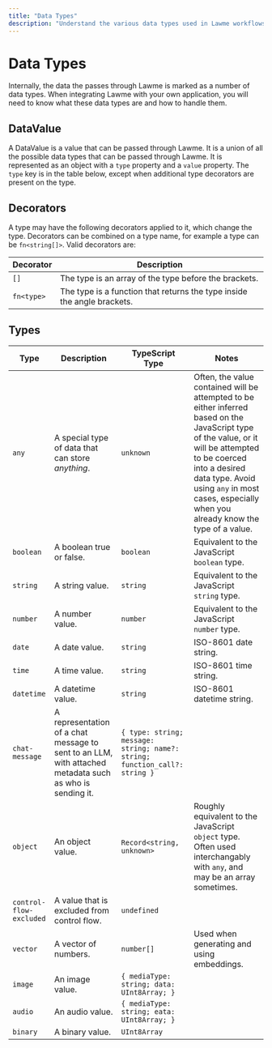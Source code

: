 ```yaml
---
title: "Data Types"
description: "Understand the various data types used in Lawme workflows"
---
```



# Data Types

Internally, the data the passes through Lawme is marked as a number of data types. When integrating Lawme with your own application, you will need to know what these data types are and how to handle them.

## DataValue

A DataValue is a value that can be passed through Lawme. It is a union of all the possible data types that can be passed through Lawme. It is represented as an object with a `type` property and a `value` property. The `type` key is in the table below, except when additional type decorators are present on the type.

## Decorators

A type may have the following decorators applied to it, which change the type. Decorators can be combined on a type name, for example a type can be `fn<string[]>`. Valid decorators are:

| Decorator  | Description                                                             |
| ---------- | ----------------------------------------------------------------------- |
| `[]`       | The type is an array of the type before the brackets.                   |
| `fn<type>` | The type is a function that returns the type inside the angle brackets. |

## Types

| Type                     | Description                                                                                             | TypeScript Type                                                            | Notes                                                                                                                                                                                                                                                                |
| ------------------------ | ------------------------------------------------------------------------------------------------------- | -------------------------------------------------------------------------- | -------------------------------------------------------------------------------------------------------------------------------------------------------------------------------------------------------------------------------------------------------------------- |
| `any`                    | A special type of data that can store _anything_.                                                       | `unknown`                                                                  | Often, the value contained will be attempted to be either inferred based on the JavaScript type of the value, or it will be attempted to be coerced into a desired data type. Avoid using `any` in most cases, especially when you already know the type of a value. |
| `boolean`                | A boolean true or false.                                                                                | `boolean`                                                                  | Equivalent to the JavaScript `boolean` type.                                                                                                                                                                                                                         |
| `string`                 | A string value.                                                                                         | `string`                                                                   | Equivalent to the JavaScript `string` type.                                                                                                                                                                                                                          |
| `number`                 | A number value.                                                                                         | `number`                                                                   | Equivalent to the JavaScript `number` type.                                                                                                                                                                                                                          |
| `date`                   | A date value.                                                                                           | `string`                                                                   | ISO-8601 date string.                                                                                                                                                                                                                                                |
| `time`                   | A time value.                                                                                           | `string`                                                                   | ISO-8601 time string.                                                                                                                                                                                                                                                |
| `datetime`               | A datetime value.                                                                                       | `string`                                                                   | ISO-8601 datetime string.                                                                                                                                                                                                                                            |
| `chat-message`           | A representation of a chat message to sent to an LLM, with attached metadata such as who is sending it. | `{ type: string; message: string; name?: string; function_call?: string }` |                                                                                                                                                                                                                                                                      |
| `object`                 | An object value.                                                                                        | `Record<string, unknown>`                                                  | Roughly equivalent to the JavaScript `object` type. Often used interchangably with `any`, and may be an array sometimes.                                                                                                                                             |
| `control-flow-excluded`  | A value that is excluded from control flow.                                                             | `undefined`               
| `vector`                 | A vector of numbers.                                                                                    | `number[]`                                                                 | Used when generating and using embeddings.                                                                                                                                                                                                                           |
| `image`                  | An image value.                                                                                         | `{ mediaType: string; data: UInt8Array; }`                                 |
| `audio`                  | An audio value.                                                                                         | `{ mediaType: string; eata: UInt8Array; }`                                 |
| `binary`                 | A binary value.                                                                                         | `UInt8Array`                                                               |
